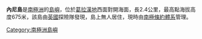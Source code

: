 {{Coord|68|12|S|67|03|W||display=title}}

'''內尼島'''是[[南極洲|南極洲]]的[[島嶼|島嶼]]，位於[[葛拉漢地|葛拉漢地]]西面對開海面，長2.4公里，最高點海拔高度675米，該島由[[英國|英國]]探險隊發現，島上無人居住，現時由[[南極條約體系|南極條約體系]]管理。

{{DEFAULTSORT:Neny Island}}
[[Category:南極洲島嶼|Category:南極洲島嶼]]


{{FallièresCoast-geo-stub}}